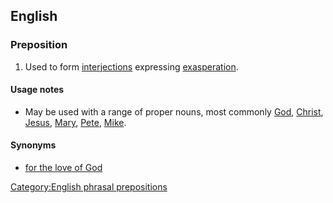 {{rfc}}
==English==

===Preposition===
{{infl|en|preposition|head=[[for]] [[the]] [[love]] [[of]]}}

# {{idiom}} Used to form [[interjection]]s expressing [[exasperation]].

====Usage notes====
* May be used with a range of proper nouns, most commonly [[God]], [[Christ]], [[Jesus]], [[Mary]], [[Pete]], [[Mike]].

====Synonyms====
* [[for the love of God]]

[[Category:English phrasal prepositions]]
